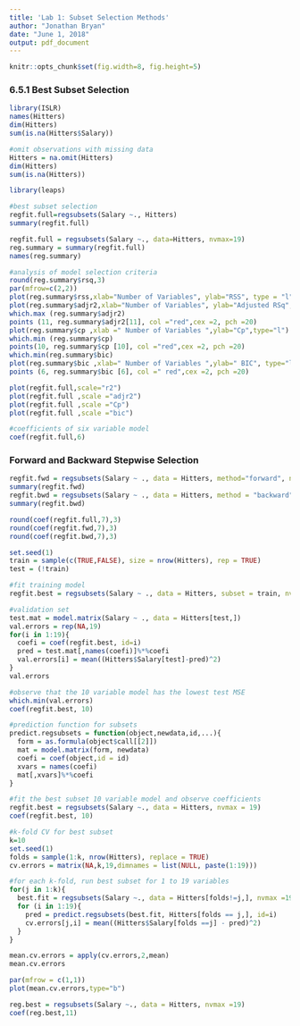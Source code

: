 ```yaml
---
title: 'Lab 1: Subset Selection Methods'
author: "Jonathan Bryan"
date: "June 1, 2018"
output: pdf_document
---
```

```r
knitr::opts_chunk$set(fig.width=8, fig.height=5) 
```

### 6.5.1 Best Subset Selection
```r
library(ISLR)
names(Hitters)
dim(Hitters)
sum(is.na(Hitters$Salary))

#omit observations with missing data
Hitters = na.omit(Hitters)
dim(Hitters)
sum(is.na(Hitters))
```

```r
library(leaps)

#best subset selection
regfit.full=regsubsets(Salary ~., Hitters)
summary(regfit.full)
```

```r
regfit.full = regsubsets(Salary ~., data=Hitters, nvmax=19)
reg.summary = summary(regfit.full)
names(reg.summary)
```

```r
#analysis of model selection criteria
round(reg.summary$rsq,3)
par(mfrow=c(2,2))
plot(reg.summary$rss,xlab="Number of Variables", ylab="RSS", type = "l")
plot(reg.summary$adjr2,xlab="Number of Variables", ylab="Adjusted RSq", type = "l")
which.max (reg.summary$adjr2)
points (11, reg.summary$adjr2[11], col ="red",cex =2, pch =20)
plot(reg.summary$cp ,xlab =" Number of Variables ",ylab="Cp",type="l")
which.min (reg.summary$cp)
points(10, reg.summary$cp [10], col ="red",cex =2, pch =20)
which.min(reg.summary$bic)
plot(reg.summary$bic ,xlab=" Number of Variables ",ylab=" BIC", type="l")
points (6, reg.summary$bic [6], col =" red",cex =2, pch =20)
```

```r
plot(regfit.full,scale="r2")
plot(regfit.full ,scale ="adjr2")
plot(regfit.full ,scale ="Cp")
plot(regfit.full ,scale ="bic")
```

```r
#coefficients of six variable model
coef(regfit.full,6)
```

### Forward and Backward Stepwise Selection
```r
regfit.fwd = regsubsets(Salary ~ ., data = Hitters, method="forward", nvmax = 19)
summary(regfit.fwd)
regfit.bwd = regsubsets(Salary ~ ., data = Hitters, method = "backward", nvmax = 19)
summary(regfit.bwd)
```

```r
round(coef(regfit.full,7),3)
round(coef(regfit.fwd,7),3)
round(coef(regfit.bwd,7),3)
```

```r
set.seed(1)
train = sample(c(TRUE,FALSE), size = nrow(Hitters), rep = TRUE)
test = (!train)

#fit training model
regfit.best = regsubsets(Salary ~ ., data = Hitters, subset = train, nvmax=19)

#validation set
test.mat = model.matrix(Salary ~ ., data = Hitters[test,])
val.errors = rep(NA,19)
for(i in 1:19){
  coefi = coef(regfit.best, id=i)
  pred = test.mat[,names(coefi)]%*%coefi
  val.errors[i] = mean((Hitters$Salary[test]-pred)^2)
}
val.errors
```

```r
#observe that the 10 variable model has the lowest test MSE
which.min(val.errors)
coef(regfit.best, 10)
```

```r
#prediction function for subsets
predict.regsubsets = function(object,newdata,id,...){
  form = as.formula(object$call[[2]])
  mat = model.matrix(form, newdata)
  coefi = coef(object,id = id)
  xvars = names(coefi)
  mat[,xvars]%*%coefi
}
```


```r
#fit the best subset 10 variable model and observe coefficients
regfit.best = regsubsets(Salary ~., data = Hitters, nvmax = 19)
coef(regfit.best, 10)
```

```r
#k-fold CV for best subset
k=10
set.seed(1)
folds = sample(1:k, nrow(Hitters), replace = TRUE)
cv.errors = matrix(NA,k,19,dimnames = list(NULL, paste(1:19)))

#for each k-fold, run best subset for 1 to 19 variables
for(j in 1:k){
  best.fit = regsubsets(Salary ~., data = Hitters[folds!=j,], nvmax =19)
  for (i in 1:19){
    pred = predict.regsubsets(best.fit, Hitters[folds == j,], id=i)
    cv.errors[j,i] = mean((Hitters$Salary[folds ==j] - pred)^2)
  }
}
```

```r
mean.cv.errors = apply(cv.errors,2,mean)
mean.cv.errors
```

```r
par(mfrow = c(1,1))
plot(mean.cv.errors,type="b")
```

```r
reg.best = regsubsets(Salary ~., data = Hitters, nvmax =19)
coef(reg.best,11)
```
















